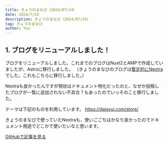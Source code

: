 ```yaml
---
title: きょうのまなび（2024/07/24）
date: 2024/7/24
description: きょうのまなび（2024/07/24）
tag: きょうのまなび
author: You
---
```


## 1. ブログをリニューアルしました！

ブログをリニューアルしました。これまでのブログはNuxt2とAMPで作成していましたが、Astroに移行しました。
（きょうのまなびのブログは[暫定的にNextra](https://kght6123-page-v2.vercel.app/posts/todays-lesson/20240723)でした。これもこちらに移行しました。）

Nextraも良かったんですが現状はドキュメント特化だったのと、なぜか投稿したブログが一覧に追加されない不具合？もあったのでいっそのこと移行しました。

テーマは下記のものを利用しています。
https://daisyui.com/store/

きょうのまなびで使っていたNextraも、使いごごちはかなり良かったのでドキュメント用途でどこかで使いたいなと思います。

[GitHubで記事を見る](https://github.com/kght6123/kght6123.page-v2/blob/main/pages/posts/todays-lesson/20240724.mdx)
